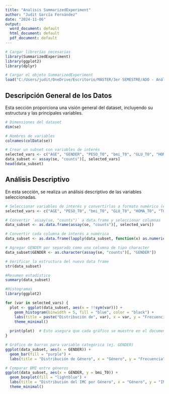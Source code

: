 ---
title: "Analisis SummarizedExperiment"
author: "Judit García Fernández"
date: "2024-11-06"
output:
  word_document: default
  html_document: default
  pdf_document: default
---

```{r setup, include=FALSE}
# Cargar librerías necesarias
library(SummarizedExperiment)
library(ggplot2)
library(dplyr)

# Cargar el objeto SummarizedExperiment
load("C:/Users/judit/OneDrive/Escritorio/MÁSTER/3er SEMESTRE/ADO - Análisis de datos ómicos/Reto 1 - Las ómicas/PAC 1/S013_SummarizedExperiment.Rda")
```

## Descripción General de los Datos

Esta sección proporciona una visión general del dataset, incluyendo su estructura y las principales variables.
```{r}
# Dimensiones del dataset
dim(se)

# Nombres de variables
colnames(colData(se))
```

```{r}
# Crear un subset con variables de interés
selected_vars <- c("AGE", "GENDER", "PESO_T0", "bmi_T0", "GLU_T0", "HOMA_T0", "TG_T0", "COL_T0")
data_subset <- assay(se, "counts")[, selected_vars]
head(data_subset)
```

## Análisis Descriptivo

En esta sección, se realiza un análisis descriptivo de las variables seleccionadas.
```{r}
# Seleccionar variables de interés y convertirlas a formato numérico (excepto GENDER)
selected_vars <- c("AGE", "PESO_T0", "bmi_T0", "GLU_T0", "HOMA_T0", "TG_T0", "COL_T0")

# Convertir `assay(se, "counts")` a data.frame y seleccionar columnas
data_subset <- as.data.frame(assay(se, "counts")[, selected_vars])

# Convertir cada columna de interés a numérica
data_subset <- as.data.frame(lapply(data_subset, function(x) as.numeric(as.character(x))))

# Agregar GENDER por separado como una columna de tipo character
data_subset$GENDER <- as.character(assay(se, "counts")[, "GENDER"])

# Verificar la estructura del nuevo data frame
str(data_subset)

```
```{r}
#Resumen estadístico
summary(data_subset)
```
```{r}
#Histogramas
library(ggplot2)

for (var in selected_vars) {
  plot <- ggplot(data_subset, aes(x = !!sym(var))) + 
    geom_histogram(binwidth = 5, fill = "blue", color = "black") +
    labs(title = paste("Distribución de", var), x = var, y = "Frecuencia") +
    theme_minimal()
  
  print(plot)  # Esto asegura que cada gráfico se muestre en el documento R Markdown
}

```


```{r}
# Gráfico de barras para variable categórica (ej. GENDER)
ggplot(data_subset, aes(x = GENDER)) + 
  geom_bar(fill = "purple") +
  labs(title = "Distribución de Género", x = "Género", y = "Frecuencia")

```

```{r}
# Comparar BMI entre géneros
ggplot(data_subset, aes(x = GENDER, y = bmi_T0)) + 
  geom_boxplot(fill = "lightblue") +
  labs(title = "Distribución del IMC por Género", x = "Género", y = "IMC (bmi_T0)") +
  theme_minimal()
```















